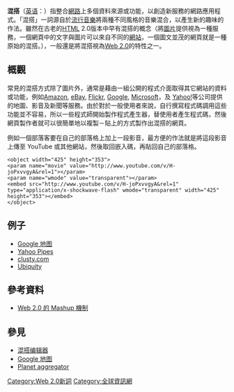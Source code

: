 {{distinguish|混搭 (音樂)|混搭 (衣著)}}
{{Expand |time=2008-08-28T08:37:12+00:00 }}<!-- 本调用由 {{subst:Expand/auto}} 自动产生。 -->

'''混搭'''（[[英语|英语]]：'''{{lang|en|Mashup}}'''）指整合[[網路|網路]]上多個資料來源或功能，以創造新服務的網路應用程式。「混搭」一詞源自於[[流行音樂|流行音樂]]將兩種不同風格的音樂混合，以產生新的趣味的作法。雖然在古老的[[HTML|HTML]] 2.0版本中早有混搭的概念（將[[圖片|圖片]]提供視為一種服務，一個網頁中的文字與圖片可以來自不同的[[網站|網站]]，一個圖文並茂的網頁就是一種原始的混搭。），一般還是將混搭視為[[Web_2.0|Web 2.0]]的特性之一。

== 概觀 ==
常見的混搭方式除了圖片外，通常是藉由一組公開的程式介面取得其它網站的資料或功能，例如[[Amazon|Amazon]], [[eBay|eBay]], [[Flickr|Flickr]], [[Google|Google]], [[Microsoft|Microsoft]]，及 [[Yahoo!|Yahoo!]]等公司提供的地圖、影音及新聞等服務。由於對於一般使用者來說，自行撰寫程式碼調用這些功能並不容易，所以一些程式師開始製作程式產生器，替使用者產生程式碼，然後網頁製作者就可以很簡單地以複製－貼上的方式製作出混搭的網頁。

例如一個部落客要在自己的部落格上加上一段影音，最方便的作法就是將這段影音上傳至 YouTube 或其他網站，然後取回嵌入碼，再貼回自己的部落格。

<syntaxhighlight lang="html4strict">
<object width="425" height="353">
<param name="movie" value="http://www.youtube.com/v/H-joPxvvgyA&rel=1"></param>
<param name="wmode" value="transparent"></param>
<embed src="http://www.youtube.com/v/H-joPxvvgyA&rel=1" type="application/x-shockwave-flash" wmode="transparent" width="425" height="353"></embed>
</object>
</syntaxhighlight>

== 例子 ==
* [[Google_地图|Google 地图]]
* [[Yahoo_Pipes|Yahoo Pipes]]
* [[clusty.com|clusty.com]]
* [[Ubiquity|Ubiquity]]

== 參考資料 ==
* [http://william.cswiz.org/blog/archives/2006-09-28/mashup/ Web 2.0 的 Mashup 機制] {{Wayback|url=http://william.cswiz.org/blog/archives/2006-09-28/mashup/ |date=20110310125311 }}

== 參見 ==
* [[混搭编辑器|混搭编辑器]]
* [[Google_地图|Google 地图]]
* [[Planet_aggregator|Planet aggregator]]

[[Category:Web_2.0新詞|Category:Web 2.0新詞]]
[[Category:全球資訊網|Category:全球資訊網]]